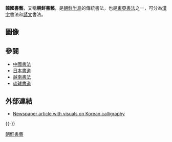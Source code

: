 {{Calligraphy}}

'''韓國書藝'''，又稱'''朝鮮書藝'''，是[[朝鮮半島|朝鮮半島]]的傳統書法，也是[[東亞書法|東亞書法]]之一，可分為[[朝鮮漢字|漢字]]書法和[[諺文|諺文]]書法。

==圖像==

{{Gallery
|title=韓國書法範例
|width=160 | height=170
|align=center
|footer=
|File:Korea-Seong Sammun-Calligraphy-01.jpg
 |alt1=One dozen columns of Korean calligraphy.
 |[[士大夫|士大夫]][[成三問|成三問]]（1418-1456）的書法。
|File:Hunminjeongeumhaerye (cropped).jpg
 |alt2= Korean and Chinese calligraphy written in columns.
 |《{{le|訓民正音解例|Hunminjeongeum Haerye}}》（1446 年）的複製品中的[[韓漢混用文|韓國混合體]]書法。
|File:Chusa-Saseoru.jpg
 |alt3=A line of Korean calligraphy.
 |韓國最著名的書法家之一[[金正喜|金正喜]]（1786-1856）的書法字體"賜書樓"。
|File:Korean calligraphy, Budapest.jpg
 |alt4=A wall displaying Korean calligraphy in the Korean alphabet.
 |用[[諺文|諺文]]書寫的韓國書法。
}}

==參閱==
*[[中國書法|中國書法]]
*[[日本書道|日本書道]]
*[[越南書法|越南書法]]
*[[琉球書道|琉球書道]]

==外部連結==
* [https://web.archive.org/web/20050416042438/http://kn.koreaherald.co.kr/SITE/data/html_dir/2001/01/13/200101130043.asp Newspaper article with visuals on Korean calligraphy]
{{-}}
{{Authority control}}
[[Category:朝鮮書藝|]]